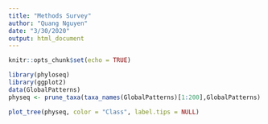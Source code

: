 ---
title: "Methods Survey"
author: "Quang Nguyen"
date: "3/30/2020"
output: html_document
---

```{r setup, include=FALSE}
knitr::opts_chunk$set(echo = TRUE)
```

```{r loading}
library(phyloseq)
library(ggplot2)
data(GlobalPatterns)
physeq <- prune_taxa(taxa_names(GlobalPatterns)[1:200],GlobalPatterns)
```

```{r}

plot_tree(physeq, color = "Class", label.tips = NULL)
```